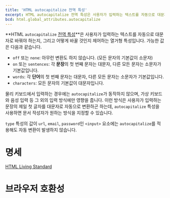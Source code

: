 ```yaml
---
title: 'HTML autocapitalize 전역 특성'
excerpt: HTML autocapitalize 전역 특성은 사용자가 입력하는 텍스트를 자동으로 대문자로 바꿔야 하는지, 그리고 어떻게 바꿀 것인지 제어하는 열거형 특성입니다.
bcd: html.global_attributes.autocapitalize
---
```


**HTML `autocapitalize` [전역 특성](.)**은 사용자가 입력하는 텍스트를 자동으로 대문자로 바꿔야 하는지, 그리고 어떻게 바꿀 것인지 제어하는 열거형 특성입니다. 가능한 값은 다음과 같습니다.

- `off` 또는 `none`: 아무런 변환도 하지 않습니다. (모든 문자의 기본값이 소문자)
- `on` 또는 `sentences`: 각 **문장**의 첫 번째 문자는 대문자, 다른 모든 문자는 소문자가 기본값입니다.
- `words`: 각 **단어**의 첫 번째 문자는 대문자, 다른 모든 문자는 소문자가 기본값입니다.
- `characters`: 모든 문자의 기본값이 대문자입니다.

물리 키보드에서 입력하는 경우에는 `autocapitalize`가 동작하지 않으며, 가상 키보드와 음성 입력 등 그 외의 입력 방식에만 영향을 줍니다. 이런 방식은 사용자가 입력하는 문장의 제일 첫 글자를 대문자로 자동으로 변환하곤 하는데, `autocapitalize` 특성을 사용하면 문서 작성자가 원하는 방식을 지정할 수 있습니다.

`type` 특성의 값이 `url`, `email`, `password`인 `<input>` 요소에는 `autocapitalize`를 적용해도 자동 변환이 발생하지 않습니다.

# 명세

[HTML Living Standard](https://html.spec.whatwg.org/multipage/interaction.html#attr-autocapitalize)

# 브라우저 호환성

<BrowserCompat data={bcd} />
